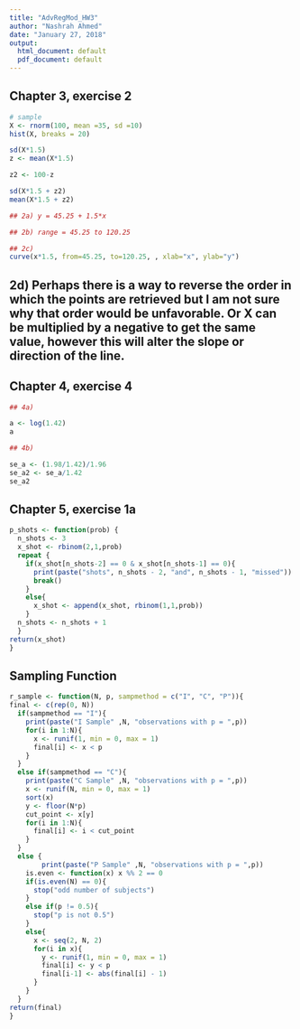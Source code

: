 ---
title: "AdvRegMod_HW3"
author: "Nashrah Ahmed"
date: "January 27, 2018"
output:
  html_document: default
  pdf_document: default
---

## Chapter 3, exercise 2
```{r}

# sample
X <- rnorm(100, mean =35, sd =10)
hist(X, breaks = 20)

sd(X*1.5)
z <- mean(X*1.5)

z2 <- 100-z

sd(X*1.5 + z2)
mean(X*1.5 + z2)

## 2a) y = 45.25 + 1.5*x

## 2b) range = 45.25 to 120.25

## 2c)
curve(x*1.5, from=45.25, to=120.25, , xlab="x", ylab="y")

```
## 2d) Perhaps there is a way to reverse the order in which the points are retrieved but I am not sure why that order would be unfavorable. Or X can be multiplied by a negative to get the same value, however this will alter the slope or direction of the line.

## Chapter 4, exercise 4
```{r}

## 4a) 

a <- log(1.42)
a

## 4b)

se_a <- (1.98/1.42)/1.96
se_a2 <- se_a/1.42
se_a2

```

## Chapter 5, exercise 1a
```{r}

p_shots <- function(prob) {
  n_shots <- 3
  x_shot <- rbinom(2,1,prob)
  repeat {
    if(x_shot[n_shots-2] == 0 & x_shot[n_shots-1] == 0){
      print(paste("shots", n_shots - 2, "and", n_shots - 1, "missed"))
      break()
    }
    else{
      x_shot <- append(x_shot, rbinom(1,1,prob))
    }
  n_shots <- n_shots + 1
  }
return(x_shot)
}

```

## Sampling Function
```{r}

r_sample <- function(N, p, sampmethod = c("I", "C", "P")){
final <- c(rep(0, N))
  if(sampmethod == "I"){
    print(paste("I Sample" ,N, "observations with p = ",p))
    for(i in 1:N){
      x <- runif(1, min = 0, max = 1)
      final[i] <- x < p
    }
  }
  else if(sampmethod == "C"){
    print(paste("C Sample" ,N, "observations with p = ",p))
    x <- runif(N, min = 0, max = 1)
    sort(x)
    y <- floor(N*p)
    cut_point <- x[y]
    for(i in 1:N){
      final[i] <- i < cut_point
    }
  }
  else {
        print(paste("P Sample" ,N, "observations with p = ",p))
    is.even <- function(x) x %% 2 == 0
    if(is.even(N) == 0){
      stop("odd number of subjects")
    }
    else if(p != 0.5){
      stop("p is not 0.5")
    }
    else{
      x <- seq(2, N, 2)
      for(i in x){
        y <- runif(1, min = 0, max = 1)
        final[i] <- y < p
        final[i-1] <- abs(final[i] - 1)
      }
    }
  }
return(final)
}

```
